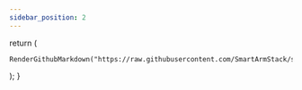 ```yaml
---
sidebar_position: 2
---
```




  return (
    
    RenderGithubMarkdown("https://raw.githubusercontent.com/SmartArmStack/smart_arm_stack_ROS2/main/README.md")
  );
}
